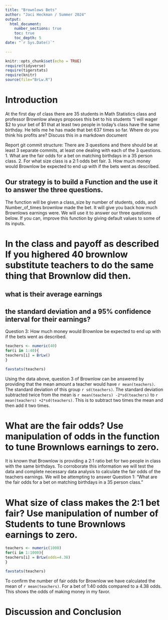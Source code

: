 ```yaml
---
title: "Brownlows Bets"
author: "Jaci Heckman / Summer 2024"
output: 
  html_document:
    number_sections: true
    toc: true
    toc_depth: 5
date: "`r Sys.Date()`"    
    
---
```

```r
knitr::opts_chunk$set(echo = TRUE)
require(tidyverse)
require(tigerstats)
require(knitr)
source(file="BrLw.R")
```


<!-- We recommend you use git branches -- create a separate branch for each major section i.e. Introduction, Methods, Results, Inferential Results, and Discussion and Conclusions - leave the YAML block untouched until the final merge where you put in your own name !-->

# Introduction

<!--In this section you explain what you are trying to show.  Where did the data come from?  What is the research or other question you are trying to answer?!-->

 At the first day of class there are 35 students in Math Statistics class and professor Brownlow always proposes this bet to his students "I will wager $2 to your bet of $1 that at least two people in today's class have  the same birthday.  He tells me he has made that bet 637 times so far. Where do you think his profits are? Discuss this in a markdown document
 
Report git commit structure:
There are 3 questions and there should be at least 3 separate commits, at least one dealing with each of the 3 questions.
1. What are the fair odds for a bet on matching birthdays in a 35 person class.
2. For what size class is a 2:1 odds bet fair.
3. How much money would Brownlow be expected to end up with if the bets went as described.



## Our strategy is to build a Function and the use it to answer the three questions. 

The function will be given a class_size by number of students, odds, and Number_of_times brownlow made the bet.  It will give you back how much Brownlows earnings were. We will use it to answer our three questions below. If you can, improve this function by giving default values to some of its inputs. 

# In the class and payoff as described  If you highered 40 brownlow substitute teachers to do the same thing that Brownlow did then.
## what is their average earnings
## the standard deviation and a 95% confidence interval for their earnings?
  
<!--Explain and display your method of coming up with a 95% confidence interval of  professor Brownlows winnings (or losings)-->

Question 3:  How much money would Brownlow be expected to end up with if the bets went as described.
  
```r
teachers <- numeric(40)
for(i in 1:40){
teachers[i] = BrLw()
}
```
```r
favstats(teachers)
```

Using the data above, question 3 of Brownlow can be answered by providing that the mean amount a teacher would have `r mean(teachers)`.
The standard deviation of this group `r sd(teachers)`. 
The standard deviation subtracted twice from the mean is `r mean(teachers) -2*sd(teachers)` to `r mean(teachers) +2*sd(teachers)`. This is to subtract two times the mean and then add it two times.


# What are the fair odds? Use manipulation of odds in the function to tune Brownlows earnings to zero. 


<!--Decide on your methods:  In this section explain the approach you will take to attack the issue --- how will you decide on a likely estimate of professor Brownlow's earnings or losses after 637 bets. Also explain how you construct a 95% confidence interval about your estimate of his winnings !-->

It is known that Brownlow is providing a 2:1 ratio bet for two people in class with the same birthdays. To corroborate this information we will test the data and complete necessary data analysis to calculate the fair odds of the teachers earnings. We will be attempting to answer Question 1:  "What are the fair odds for a bet on matching birthdays in a 35 person class."




# What size of class makes the 2:1 bet fair?  Use manipulation of number of Students to tune Brownlows earnings to zero.

<!--Explain and display the results of your method of coming up with the estimate of professor Brownlows betting profits!-->

```r
teachers <- numeric(1000)
for(i in 1:1000){
teachers[i] = BrLw(odds=4.38)
}
```
```r
favstats(teachers)
```
  
To confirm the number of fair odds for Brownlow we have calculated the mean of `r mean(teachers)`. For a bet of 1:40 odds compared to a 4.38 odds. This shows the odds of making money in my favor.






# Discussion and Conclusion

<!--Discussion and conclusion here.  If professor Brownlow is consistantly making or losing money how could he change his payout so that his profits center on zero?  Also discuss what size his class should be in order to have his current scheme balance at zero profit.!-->

